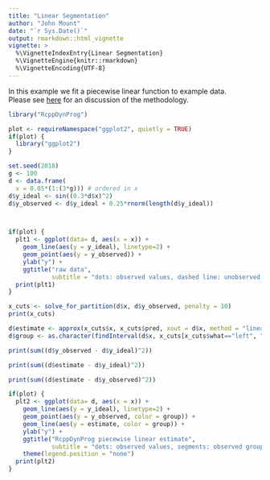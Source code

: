 ```yaml
---
title: "Linear Segmentation"
author: "John Mount"
date: "`r Sys.Date()`"
output: rmarkdown::html_vignette
vignette: >
  %\VignetteIndexEntry{Linear Segmentation}
  %\VignetteEngine{knitr::rmarkdown}
  %\VignetteEncoding{UTF-8}
---
```


In this example we fit a piecewise linear function to example data.  
Please see [here](https://github.com/WinVector/RcppDynProg) for an discussion of the methodology.

```r
library("RcppDynProg")

plot <- requireNamespace("ggplot2", quietly = TRUE)
if(plot) {
  library("ggplot2")
}

set.seed(2018)
g <- 100
d <- data.frame(
  x = 0.05*(1:(3*g))) # ordered in x
d$y_ideal <- sin((0.3*d$x)^2)
d$y_observed <- d$y_ideal + 0.25*rnorm(length(d$y_ideal))



if(plot) {
  plt1 <- ggplot(data= d, aes(x = x)) + 
    geom_line(aes(y = y_ideal), linetype=2) +
    geom_point(aes(y = y_observed)) +
    ylab("y") +
    ggtitle("raw data", 
            subtitle = "dots: observed values, dashed line: unobserved true values")
  print(plt1)
}

x_cuts <- solve_for_partition(d$x, d$y_observed, penalty = 10)
print(x_cuts)

d$estimate <- approx(x_cuts$x, x_cuts$pred, xout = d$x, method = "linear", rule = 2)$y
d$group <- as.character(findInterval(d$x, x_cuts[x_cuts$what=="left", "x"]))
```

```r
print(sum((d$y_observed - d$y_ideal)^2))
```

```r
print(sum((d$estimate - d$y_ideal)^2))
```

```r
print(sum((d$estimate - d$y_observed)^2))
```

```r
if(plot) {
  plt2 <- ggplot(data= d, aes(x = x)) + 
    geom_line(aes(y = y_ideal), linetype=2) +
    geom_point(aes(y = y_observed, color = group)) +
    geom_line(aes(y = estimate, color = group)) +
    ylab("y") +
    ggtitle("RcppDynProg piecewise linear estimate",
            subtitle = "dots: observed values, segments: observed group means, dashed line: unobserved true values") + 
    theme(legend.position = "none")
  print(plt2)
}
```

